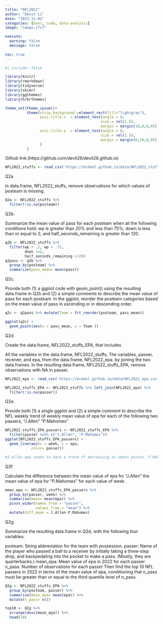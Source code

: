 ```yaml
---
title: "NFL2022"
author: "Devin Li"
date: "2023-11-02"
categories: [beer, code, data-analysis]
image: "image.jfif"

execute: 
  warning: false
  message: false
  
toc: true
---
```

```r
#| include: false

library(knitr)
library(rmarkdown)
library(tidyverse)
library(skimr)
library(ggthemes)
library(hrbrthemes)

theme_set(theme_ipsum()+
          theme(strip.background =element_rect(fill="lightgray"),
                axis.title.x  = element_text(angle = 0,
                                            size = rel(1.5),
                                            margin = margin(10,0,0,0)),
                axis.title.y  = element_text(angle = 0,
                                            size = rel(1.5),
                                            margin = margin(0,10,0,0))
                )
          )
```

Github link:(https://github.com/devli26/devli26.github.io)

```r
NFL2022_stuffs <- read_csv('https://bcdanl.github.io/data/NFL2022_stuffs.csv')
```

Q2a

In data.frame, NFL2022_stuffs, remove observations for which values of posteam is missing.
```r
Q2a <- NFL2022_stuffs %>%
  filter(!is.na(posteam))
```
Q2b.

Summarize the mean value of pass for each posteam when all the following conditions hold:
wp is greater than 20% and less than 75%;
down is less than or equal to 2; and
half_seconds_remaining is greater than 120.
```r
q2b <- NFL2022_stuffs %>% 
  filter(wp > .2, wp < .75,
         down <=2,
         half_seconds_remaining >120)
q2pass <- q2b %>% 
  group_by(posteam) %>% 
  summarize(pass_mean= mean(pass))

```
Q2c.

Provide both (1) a ggplot code with geom_point() using the resulting data.frame in Q2b and (2) a simple comments to describe the mean value of pass for each posteam.
In the ggplot, reorder the posteam categories based on the mean value of pass in ascending or in descending order.
```r
q2c <- q2pass %>% mutate(Team = fct_reorder(posteam, pass_mean))

ggplot(q2c) +
  geom_point(aes(x = pass_mean, y = Team ))

```
Q2d

Create the data.frame, NFL2022_stuffs_EPA, that includes

All the variables in the data.frame, NFL2022_stuffs;
The variables, passer, receiver, and epa, from the data.frame, NFL2022_epa. by joining the two data.frames.
In the resulting data.frame, NFL2022_stuffs_EPA, remove observations with NA in passer.
```r
NFL2022_epa <- read_csv('https://bcdanl.github.io/data/NFL2022_epa.csv')

NFL2022_stuffs_EPA <- NFL2022_stuffs %>% left_join(NFL2022_epa) %>% 
  filter(!is.na(passer))

```

Q2e.

Provide both (1) a single ggplot and (2) a simple comment to describe the NFL weekly trend of weekly mean value of epa for each of the following two passers,
"J.Allen"
"P.Mahomes"
```r
NFL2022_stuffs_EPA_passers <- NFL2022_stuffs_EPA %>% 
  filter(passer %in% c("J.Allen", "P.Mahomes"))
ggplot(NFL2022_stuffs_EPA_passers) +
  geom_line(aes(x = week, y = epa,
            color= passer))

#J.Allen epa seems to have a trend of decreasing as weeks passes. P.Mahomes epa seems more consistent as weeks passes.
```

Q2f.

Calculate the difference between the mean value of epa for "J.Allen" the mean value of epa for "P.Mahomes" for each value of week.
```r
mean_epa <- NFL2022_stuffs_EPA_passers %>% 
  group_by(passer, week) %>% 
  summarise(mean= mean(epa)) %>%
  pivot_wider(names_from = "passer",
              values_from = "mean") %>% 
  mutate(diff_mean = J.Allen-P.Mahomes)
```
Q2g.

Summarize the resulting data.frame in Q2d, with the following four variables:

posteam: String abbreviation for the team with possession.
passer: Name of the player who passed a ball to a receiver by initially taking a three-step drop, and backpedaling into the pocket to make a pass. (Mostly, they are quarterbacks.)
mean_epa: Mean value of epa in 2022 for each passer
n_pass: Number of observations for each passer
Then find the top 10 NFL passers in 2022 in terms of the mean value of epa, conditioning that n_pass must be greater than or equal to the third quantile level of n_pass.
```r
Q2g <- NFL2022_stuffs_EPA %>% 
  group_by(posteam, passer) %>% 
  summarise(mean_epa= mean(epa)) %>% 
  mutate(n_pass= n())

top10 <- Q2g %>%
  arrange(desc(mean_epa)) %>% 
  head(10)
```
